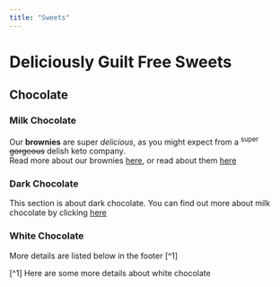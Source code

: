 ```yaml
---
title: "Sweets"
---
```


# Deliciously Guilt Free Sweets 


## Chocolate  

### Milk Chocolate {#head1} 

Our **brownies** are super *delicious*, as you might expect from a ^super^ ~~gorgeous~~ delish keto company.  
Read more about our brownies [here](https://deliciouslyguiltfree.com/collections/brownies), or read about them [here](https://diabetesand.me/deliciously-guilt-free)

### Dark Chocolate  

This section is about dark chocolate. You can find out more about milk chocolate by clicking [here](#head1)

### White Chocolate   

More details are listed below in the footer [^1]

[^1] Here are some more details about white chocolate 
